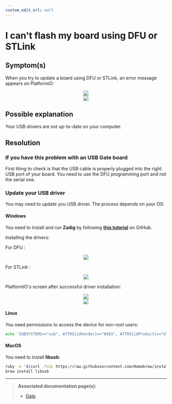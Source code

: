 ```yaml
---
custom_edit_url: null
---
```



# I can't flash my board using DFU or STLink

## Symptom(s)

When you try to update a board using DFU or STLink, an error message appears on PlatformiO:

<div align="center">
  <Image src="assets/images/faq/pio-dfu-error-screen.png" />
</div>

<div align="center">
  <Image src="assets/images/faq/pio-dfu-error-screen-zoomed.png" />
</div>

## Possible explanation

Your USB drivers are not up-to-date on your computer.

## Resolution

### If you have this problem with an USB Gate board

First thing to check is that the USB cable is properly plugged into the right USB port of your board. You need to use the DFU programming port and not the serial one.

### Update your USB driver

You may need to update you USB driver. The process depends on your OS:

#### Windows

You need to install and run **Zadig** by following <a href="https://github.com/profezzorn/ProffieOS/wiki/zadig" target="blank_">**this tutorial**</a> on GitHub.

Installing the drivers:

For DFU :

<div align="center">
  <Image src="assets/images/faq/zadig-installing-drivers.png" />
</div>

For STLink :

<div align="center">
  <Image src="assets/images/faq/zadig-installing-drivers_stlink.png" />
</div>

PlatformIO's screen after successful driver installation:

<div align="center">
  <Image src="assets/images/faq/pio-dfu-success-screen.png" />
</div>

<div align="center">
  <Image src="assets/images/faq/pio-dfu-success-screen-zoomed.png" />
</div>

#### Linux

You need permissions to access the device for non-root users:

```bash
echo 'SUBSYSTEMS=="usb", ATTRS{idVendor}=="0483", ATTRS{idProduct}=="df11", GROUP="plugdev", MODE="0666"' > /etc/udev/rules.d/60-luos.rules
```

#### MacOS

You need to install **libusb**:

```bash
ruby -e "$(curl -fsSL https://raw.githubusercontent.com/Homebrew/install/master/install)" < /dev/null 2> /dev/null
brew install libusb
```

---

> **Associated documentation page(s):**
>
> - [Gate](/documentation/tools/gate)
